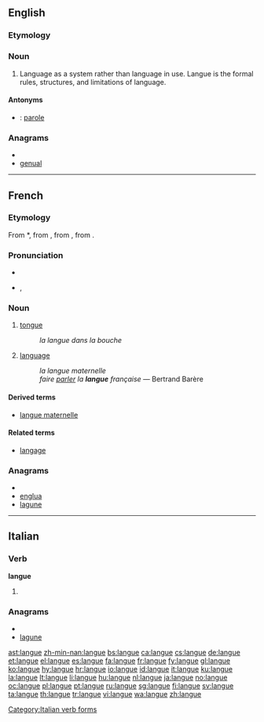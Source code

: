 ==English==

===Etymology===
{{etyl|fr|en}}

===Noun===
{{wikipedia|Langue and parole}}
{{en-noun|-}}

# {{linguistics}} Language as a system rather than language in use. Langue is the formal rules, structures, and limitations of language.

====Antonyms====
* {{italbrac|language in use}}: [[parole]]

===Anagrams===
* {{alphagram|aeglnu}}
* [[genual#English|genual]]

----
==French==

===Etymology===
From {{etyl|VL.|fr}} *{{term||linguaticum}}, from {{etyl|la|fr}} {{term|lingua||tongue, speech, language|lang=la}}, from {{etyl|OL.|fr}} {{term|dingua|lang=la}}, from {{proto|Indo-European|dnghwa-|tongue, speech, language|lang=fr}}.

===Pronunciation===
* {{audio|Fr-langue.ogg|audio}}
* {{IPA|/lɑ̃ɡ/|lang=fr}}, {{SAMPA|/lA~g/}}

===Noun===
{{fr-noun|f}}

# {{anatomy|lang=fr}} [[tongue]]
#: ''la langue dans la bouche''
# {{linguistics|lang=fr}} [[language]] {{italbrac|system of communication using written or spoken words}}
#: ''la langue maternelle''
#: ''faire [[parler]] la '''langue''' française'' &mdash; Bertrand Barère

====Derived terms====
* [[langue maternelle]]

====Related terms====
* [[langage]]

===Anagrams===
* {{alphagram|aeglnu}}
* [[englua#French|englua]]
* [[lagune#French|lagune]]

----

==Italian==

===Verb===
'''langue'''

# {{form of|[[third-person|Third-person]] [[singular]] [[present tense]]|[[languire#Italian|languire]]|lang=Italian}}

===Anagrams===
* {{alphagram|aeglnu}}
* [[lagune#Italian|lagune]]

[[Category:Italian verb forms]]

[[ast:langue]]
[[zh-min-nan:langue]]
[[bs:langue]]
[[ca:langue]]
[[cs:langue]]
[[de:langue]]
[[et:langue]]
[[el:langue]]
[[es:langue]]
[[fa:langue]]
[[fr:langue]]
[[fy:langue]]
[[gl:langue]]
[[ko:langue]]
[[hy:langue]]
[[hr:langue]]
[[io:langue]]
[[id:langue]]
[[it:langue]]
[[ku:langue]]
[[la:langue]]
[[lt:langue]]
[[li:langue]]
[[hu:langue]]
[[nl:langue]]
[[ja:langue]]
[[no:langue]]
[[oc:langue]]
[[pl:langue]]
[[pt:langue]]
[[ru:langue]]
[[sg:langue]]
[[fi:langue]]
[[sv:langue]]
[[ta:langue]]
[[th:langue]]
[[tr:langue]]
[[vi:langue]]
[[wa:langue]]
[[zh:langue]]